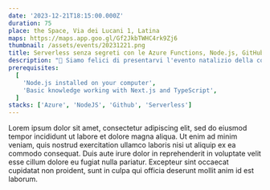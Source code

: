 ```yaml
---
date: '2023-12-21T18:15:00.000Z'
duration: 75
place: the Space, Via dei Lucani 1, Latina
maps: https://maps.app.goo.gl/Gf2JkbTWHC4rk9Zj6
thumbnail: /assets/events/20231221.png
title: Serverless senza segreti con le Azure Functions, Node.js, GitHub Actions e Codespaces!
description: "🌲 Siamo felici di presentarvi l'evento natalizio della community **Latina In Tech**!<br/>🍾 Festeggeremo l'anno passato proprio nella location dove è stato tenuto il primo evento LiT: il nostro coworking di fiducia The Space!!!<br/>⚡️ Per questa occasione avremo un ospite speciale, Autore, Tech Trainer & Speaker a livello internazionale: **[Massimo Bonanni](https://www.linkedin.com/in/massimobonanni/)**!<br/>🔥 Massimo ha una grandissima esperienza sul Cloud, essendo uno dei punti di riferimento per quanto riguarda Azure!."
prerequisites:
  [
    'Node.js installed on your computer',
    'Basic knowledge working with Next.js and TypeScript',
  ]
stacks: ['Azure', 'NodeJS', 'Github', 'Serverless']
---
```


<Prerequisites />
<Stacks />
Lorem ipsum dolor sit amet, consectetur adipiscing elit, sed do eiusmod tempor
incididunt ut labore et dolore magna aliqua. Ut enim ad minim veniam, quis
nostrud exercitation ullamco laboris nisi ut aliquip ex ea commodo consequat.
Duis aute irure dolor in reprehenderit in voluptate velit esse cillum dolore eu
fugiat nulla pariatur. Excepteur sint occaecat cupidatat non proident, sunt in
culpa qui officia deserunt mollit anim id est laborum.
